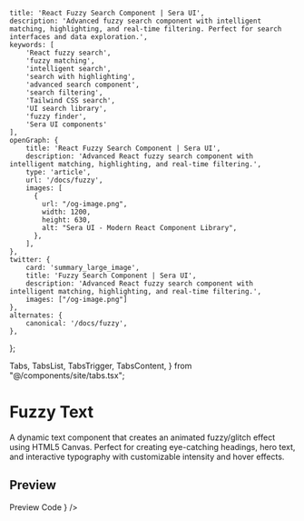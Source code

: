     title: 'React Fuzzy Search Component | Sera UI',
    description: 'Advanced fuzzy search component with intelligent matching, highlighting, and real-time filtering. Perfect for search interfaces and data exploration.',
    keywords: [
        'React fuzzy search',
        'fuzzy matching',
        'intelligent search',
        'search with highlighting',
        'advanced search component',
        'search filtering',
        'Tailwind CSS search',
        'UI search library',
        'fuzzy finder',
        'Sera UI components'
    ],
    openGraph: {
        title: 'React Fuzzy Search Component | Sera UI',
        description: 'Advanced React fuzzy search component with intelligent matching, highlighting, and real-time filtering.',
        type: 'article',
        url: '/docs/fuzzy',
        images: [
          {
            url: "/og-image.png",
            width: 1200,
            height: 630,
            alt: "Sera UI - Modern React Component Library",
          },
        ],
    },
    twitter: {
        card: 'summary_large_image',
        title: 'Fuzzy Search Component | Sera UI',
        description: 'Advanced React fuzzy search component with intelligent matching, highlighting, and real-time filtering.',
        images: ["/og-image.png"]
    },
    alternates: {
        canonical: '/docs/fuzzy',
    },
};

  Tabs,
  TabsList,
  TabsTrigger,
  TabsContent,
} from "@/components/site/tabs.tsx";



# Fuzzy Text <AI dir="left"/>

A dynamic text component that creates an animated fuzzy/glitch effect using HTML5 Canvas. Perfect for creating eye-catching headings, hero text, and interactive typography with customizable intensity and hover effects.

## Preview

<Tabs defaultValue="preview" className="">
  <TabsList>
    <TabsTrigger value="preview">Preview</TabsTrigger>
    <TabsTrigger value="code">Code</TabsTrigger>
  </TabsList>
  <TabsContent value="preview">
    <ComponentRenderer component={<FuzzyText />} />
  </TabsContent>
  <TabsContent value="code">
    <CodeBlock filePath="src/app/docs/fuzzy/fuzzy.tsx" />
  </TabsContent>
</Tabs>
